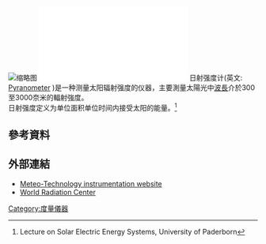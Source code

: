 {{noteTA
|T=zh-cn:日射强度计; zh-tw:全天太陽輻射計;
|1=zh-cn:日射强度计; zh-tw:全天太陽輻射計;
}}

{{expand|time=2016-07-24T11:29:05+00:00}}
{{unreferenced|time=2016-07-24T11:29:05+00:00}}
[[File:SR20_pyranometer_1.jpg|缩略图]]
[[File:SR20_pyranometer_linedrawing.pdf|缩略图]]
日射强度计(英文: [https://en.wikipedia.org/wiki/Pyranometer Pyranometer] {{Wayback|url=https://en.wikipedia.org/wiki/Pyranometer |date=20210227215423 }})是一种测量太阳辐射强度的仪器，主要測量太陽光中[[波長|波長]]介於300至3000奈米的輻射強度。
<br />
日射强度定义为单位面积单位时间内接受太阳的能量。<ref>Lecture on Solar Electric Energy Systems, University of Paderborn</ref>

==參考資料==
{{Reflist}}

==外部連結==
{{Commons}}
*[http://www.meteo-technology.com/solar.htm Meteo-Technology instrumentation website] {{Wayback|url=http://www.meteo-technology.com/solar.htm |date=20200923132215 }}
*[https://www.pmodwrc.ch/en/home/ World Radiation Center] {{Wayback|url=https://www.pmodwrc.ch/en/home/ |date=20201022183601 }}
{{氣象設備}}
[[Category:度量儀器|Category:度量儀器]]